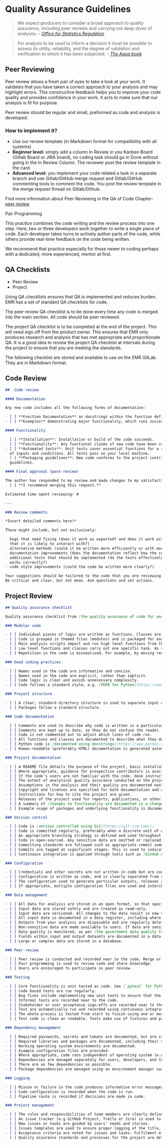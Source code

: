 # Quality Assurance Guidelines

> We expect producers to consider a broad approach to quality assurance, including peer reviews and carrying out deep dives of analyses.
> -- <cite>  [Office for Statistics Regulation](https://officenationalstatistics.sharepoint.com/sites/ESPIEREconMicroRec/ProjectWork/CPDhttps:/osr.statisticsauthority.gov.uk/wp-content/uploads/2021/03/Reproducible-Analytical-Pipelines-Overcoming-barriers-to-adoption.pdfD%20Strategies/plan.docx) </cite> 

> For analysis to be used to inform a decision it must be possible to assess its utility, reliability, and the degree of validation and verification to which it has been subjected.
> -- <cite>  [The Aqua book](https://www.gov.uk/government/publications/the-aqua-book-guidance-on-producing-quality-analysis-for-government) </cite>

## Peer Reviewing

Peer review allows a fresh pair of eyes to take a look at your work. It validates that you have taken a correct approach to your analysis and may highlight errors. This constructive feedback helps you to improve your code quality and provides confidence in your work. It acts to make sure that our analysis is fit for purpose.

::: {.warning}
Peer review should be regular and small, preformed as code and analysis is developed.
:::

### How to implement it?

- Use our review template (in Markdown format for compatibility with all systems)
- **Beginner level:**  simply add a column In Review in you Kanban Board (Gitlab Board or JIRA board), no coding task should go in Done without going in the In Review Column. The reviewer post the review template in the card.
- **Advanced level:**  you implement your code related a task in a separate branch and use Gitlab/GitHub merge request and Gitlab/GitHub commenting tools to comment the code. You post the review template in the merge request thread on Gitlab/Github.


::: {.details summary="Further Info"}

Find more information about Peer Reviewing in the QA of Code Chapter- [peer review](https://best-practice-and-impact.github.io/qa-of-code-guidance/peer_review.html)

:::


Pair Programming

This practice combines the code writing and the review process into one step. Here, two or three developers work together to write a single piece of code. Each developer takes turns to actively author parts of the code, while others provide real-time feedback on the code being written.

We recommend that practice especially for those newer to coding perhaps with a dedicated, more experienced, mentor at first.

## QA Checklists

- Peer Review
- Project

Using QA checklists ensures that QA is implemented and reduces burden. EMR has a set of standard QA checklists for code.

The peer review QA checklist is to be done every time any code is merged into the main section. All code should be peer reviewed.

The project QA checklist is to be completed at the end of the project. This will need sign off from the product owner. This ensures that EMR only produces research and analysis that has met appropriate and proportionate QA. It is a good idea to review the project QA checklist at intervals during the project to ensure that you are meeting the standards.

The following checklist are stored and available to use on the EMR GitLab. They are in Markdown format.

::: {.accordion}
## Code Review

```markdown
##  Code review

#### Documentation

Any new code includes all the following forms of documentation:

- [ ] **Function Documentation** as docstrings within the function definition.
- [ ] **Examples** demonstrating major functionality, which runs successfully locally.

#### Functionality

- [ ] **Installation**: Installation or build of the code succeeds.
- [ ] **Functionality**: Any functional claims of new code have been confirmed.
- [ ] **Automated tests**: Unit tests cover essential functions for a reasonable range
  of inputs and conditions. All tests pass on your local machine.
- [ ] **Packaging guidelines**: New code conforms to the project contribution
  guidelines.

#### Final approval (post-review)

The author has responded to my review and made changes to my satisfaction.
- [ ] **I recommend merging this request.**

Estimated time spent reviewing: #

---

### Review comments

*Insert detailed comments here!*

These might include, but not exclusively:

- bugs that need fixing (does it work as expected? and does it work with other code
  that it is likely to interact with?)
- alternative methods (could it be written more efficiently or with more clarity?)
- documentation improvements (does the documentation reflect how the code actually works?)
- additional tests that should be implemented (do the tests effectively assure that it
  works correctly?)
- code style improvements (could the code be written more clearly?)

Your suggestions should be tailored to the code that you are reviewing.
Be critical and clear, but not mean. Ask questions and set actions.
```

## Project Review

```markdown
## Quality assurance checklist

Quality assurance checklist from [the quality assurance of code for analysis and research guidance](https://best-practice-and-impact.github.io/qa-of-code-guidance/intro.html).

### Modular code

- [ ] Individual pieces of logic are written as functions. Classes are used if more appropriate.
- [ ] Code is grouped in themed files (modules) and is packaged for easier use.
- [ ] Main analysis scripts import and run high level functions from the package.
- [ ] Low level functions and classes carry out one specific task. As such, there is only one reason to change each function.
- [ ] Repetition in the code is minimalised. For example, by moving reusable code into functions or classes.

### Good coding practices

- [ ] Names used in the code are informative and concise.
- [ ] Names used in the code are explicit, rather than implicit.
- [ ] Code logic is clear and avoids unnecessary complexity.
- [ ] Code follows a standard style, e.g. [PEP8 for Python](https://www.python.org/dev/peps/pep-0008/) and [Google](https://google.github.io/styleguide/Rguide.html) or [tidyverse](https://style.tidyverse.org/) for R.

### Project structure

- [ ] A clear, standard directory structure is used to separate input data, outputs, code and documentation.
- [ ] Packages follow a standard structure.

### Code documentation

- [ ] Comments are used to describe why code is written in a particular way, rather than describing what the code is doing.
- [ ] Comments are kept up to date, so they do not confuse the reader.
- [ ] Code is not commented out to adjust which lines of code run.
- [ ] All functions and classes are documented to describe what they do, what inputs they take and what they return.
- [ ] Python code is [documented using docstrings](https://www.python.org/dev/peps/pep-0257/). R code is [documented using `roxygen2` comments](https://cran.r-project.org/web/packages/roxygen2/vignettes/roxygen2.html).
- [ ] Human-readable (preferably HTML) documentation is generated automatically from code documentation.

### Project documentation

- [ ] A README file details the purpose of the project, basic installation instructions, and examples of usage.
- [ ] Where appropriate, guidance for prospective contributors is available including a code of conduct.
- [ ] If the code's users are not familiar with the code, desk instructions are provided to guide lead users through example use cases.
- [ ] The extent of analytical quality assurance conducted on the project is clearly documented.
- [ ] Assumptions in the analysis and their quality are documented next to the code that implements them. These are also made available to users.
- [ ] Copyright and licenses are specified for both documentation and code.
- [ ] Instructions for how to cite the project are given.
- [ ] Releases of the project used for reports, publications, or other outputs are versioned using a standard pattern such as [semantic versioning](https://semver.org/).
- [ ] A summary of [changes to functionality are documented in a changelog](https://keepachangelog.com/en/1.0.0/) following releases. The changelog is available to users.
- [ ] Example usage of packages and underlying functionality is documented for developers and users.

### Version control

- [ ] Code is [version controlled using Git](https://git-scm.com/).
- [ ] Code is committed regularly, preferably when a discrete unit of work has been completed.
- [ ] An appropriate branching strategy is defined and used throughout development.
- [ ] Code is open-sourced. Any sensitive data are omitted or replaced with dummy data.
- [ ] Committing standards are followed such as appropriate commit summary and message supplied.
- [ ] Commits are tagged at significant stages. This is used to indicate the state of code for specific releases or model versions.
- [ ] Continuous integration is applied through tools such as [GitHub Actions](https://github.com/features/actions), to ensure that each change is integrated into the workflow smoothly.

### Configuration

- [ ] Credentials and other secrets are not written in code but are configured as environment variables.
- [ ] Configuration is written as code, and is clearly separated from code used for analysis.
- [ ] The configuration used to generate particular outputs, releases and publications is recorded.
- [ ] If appropriate, multiple configuration files are used and interchangeable depending on system/local/user.

### Data management

- [ ] All data for analysis are stored in an open format, so that specific software is not required to access them.
- [ ] Input data are stored safely and are treated as read-only.
- [ ] Input data are versioned. All changes to the data result in new versions being created, or [changes are recorded as new records](https://en.wikipedia.org/wiki/Slowly_changing_dimension).
- [ ] All input data is documented in a data register, including where they come from and their importance to the analysis.
- [ ] Outputs from your analysis are disposable and are regularly deleted and regenerated while analysis develops. Your analysis code is able to reproduce them at any time.
- [ ] Non-sensitive data are made available to users. If data are sensitive, dummy data is made available so that the code can be run by others.
- [ ] Data quality is monitored, as per [the government data quality framework](https://www.gov.uk/government/publications/the-government-data-quality-framework/the-government-data-quality-framework).
- [ ] Fields within input and output datasets are documented in a data dictionary.
- [ ] Large or complex data are stored in a database.

### Peer review

- [ ] Peer review is conducted and recorded near to the code. Merge or pull requests are used to document review, when relevant.
- [ ] Pair programming is used to review code and share knowledge.
- [ ] Users are encouraged to participate in peer review.

### Testing

- [ ] Core functionality is unit tested as code. See [`pytest` for Python](https://docs.pytest.org/en/stable/) and [`testthat` for R](https://testthat.r-lib.org/). 
- [ ] Code based tests are run regularly.
- [ ] Bug fixes include implementing new unit tests to ensure that the same bug does not reoccur.
- [ ] Informal tests are recorded near to the code.
- [ ] Stakeholder or user acceptance sign-offs are recorded near to the code.
- [ ] Test are automatically run and recorded using continuous integration or git hooks.
- [ ] The whole process is tested from start to finish using one or more realistic end-to-end tests.
- [ ] Test code is clean an readable. Tests make use of fixtures and parametrisation to reduce repetition.

### Dependency management

- [ ] Required passwords, secrets and tokens are documented, but are stored outside of version control.
- [ ] Required libraries and packages are documented, including their versions.
- [ ] Working operating system environments are documented.
- [ ] Example configuration files are provided.
- [ ] Where appropriate, code runs independent of operating system (e.g. suitable management of file paths).
- [ ] Dependencies are managed separately for users, developers, and testers.
- [ ] There are as few dependencies as possible.
- [ ] Package dependencies are managed using an environment manager such as [virtualenv for Python](https://virtualenv.pypa.io/en/latest/) or [renv for R](https://rstudio.github.io/renv/articles/renv.html).

### Logging

- [ ] Misuse or failure in the code produces informative error messages.
- [ ] Code configuration is recorded when the code is run.
- [ ] Pipeline route is recorded if decisions are made in code.

### Project management

- [ ] The roles and responsibilities of team members are clearly defined.
- [ ] An issue tracker (e.g GitHub Project, Trello or Jira) is used to record development tasks.
- [ ] New issues or tasks are guided by users’ needs and stories.
- [ ] Issues templates are used to ensure proper logging of the title, description, labels and comments.
- [ ] Acceptance criteria are noted for issues and tasks. Fulfilment of acceptance criteria is recorded.
- [ ] Quality assurance standards and processes for the project are defined. These are based around [the quality assurance of code for analysis and research guidance document](https://best-practice-and-impact.github.io/qa-of-code-guidance/intro.html).
```


:::
